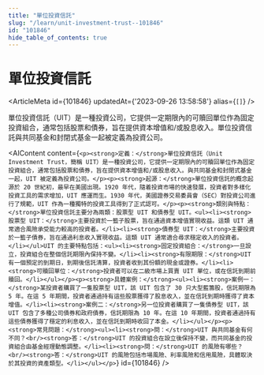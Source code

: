 ```yaml
---
title: "單位投資信託"
slug: "/learn/unit-investment-trust--101846"
id: "101846"
hide_table_of_contents: true
---
```



# 單位投資信託

<ArticleMeta id={101846} updatedAt={'2023-09-26 13:58:58'} alias={`[]`} />
<div className='border-solid border-b border-t-0 my-4 border-[var(--ifm-color-gray-300)]' />

單位投資信託（UIT）是一種投資公司，它提供一定期限內的可贖回單位作為固定投資組合，通常包括股票和債券，旨在提供資本增值和/或股息收入。單位投資信託與共同基金和封閉式基金一起被定義為投資公司。

<AIContent content={`<p><strong>定義：</strong>單位投資信託（Unit Investment Trust，簡稱 UIT）是一種投資公司，它提供一定期限內的可贖回單位作為固定投資組合，通常包括股票和債券，旨在提供資本增值和/或股息收入。與共同基金和封閉式基金一起，UIT 被定義為投資公司。</p><p><strong>起源：</strong>單位投資信託的概念起源於 20 世紀初，最早在美國出現。1920 年代，隨着投資市場的快速發展，投資者對多樣化投資工具的需求增加，UIT 應運而生。1930 年代，美國證券交易委員會（SEC）對投資公司進行了規範，UIT 作為一種獨特的投資工具得到了正式認可。</p><p><strong>類別與特點：</strong>單位投資信託主要分為兩類：股票型 UIT 和債券型 UIT。<ul><li><strong>股票型 UIT：</strong>主要投資於一籃子股票，旨在通過資本增值實現收益。這類 UIT 通常適合風險承受能力較高的投資者。</li><li><strong>債券型 UIT：</strong>主要投資於一籃子債券，旨在通過利息收入實現收益。這類 UIT 通常適合尋求穩定收入的投資者。</li></ul>UIT 的主要特點包括：<ul><li><strong>固定投資組合：</strong>一旦設立，投資組合在整個信託期限內保持不變。</li><li><strong>有限期限：</strong>UIT 有一個預定的到期日，到期後信託清算，投資者收到其份額的現金或證券。</li><li><strong>可贖回單位：</strong>投資者可以在二級市場上買賣 UIT 單位，或在信託到期前贖回。</li></ul></p><p><strong>具體案例：</strong><ul><li><strong>案例一：</strong>某投資者購買了一隻股票型 UIT，該 UIT 包含了 30 只大型藍籌股，信託期限為 5 年。在這 5 年期間，投資者通過持有這些股票獲得了股息收入，並在信託到期時獲得了資本增值。</li><li><strong>案例二：</strong>另一位投資者購買了一隻債券型 UIT，該 UIT 包含了多種公司債券和政府債券，信託期限為 10 年。在這 10 年期間，投資者通過持有這些債券獲得了穩定的利息收入，並在信託到期時收回了本金。</li></ul></p><p><strong>常見問題：</strong><ul><li><strong>問：</strong>UIT 與共同基金有何不同？<br/><strong>答：</strong>UIT 的投資組合在設立後保持不變，而共同基金的投資組合由基金經理動態調整。</li><li><strong>問：</strong>UIT 的風險有哪些？<br/><strong>答：</strong>UIT 的風險包括市場風險、利率風險和信用風險，具體取決於其投資的資產類型。</li></ul></p>`} id={101846} />
